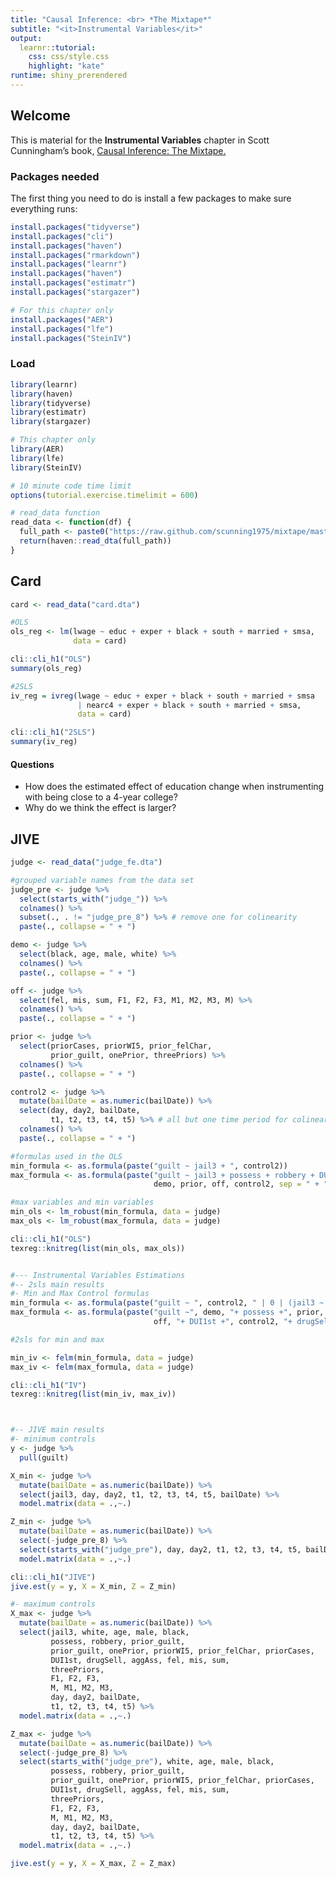 ```yaml
---
title: "Causal Inference: <br> *The Mixtape*"
subtitle: "<it>Instrumental Variables</it>"
output: 
  learnr::tutorial:
    css: css/style.css
    highlight: "kate"
runtime: shiny_prerendered
---
```


## Welcome

This is material for the **Instrumental Variables** chapter in Scott Cunningham's book, [Causal Inference: The Mixtape.](https://mixtape.scunning.com/)

### Packages needed

The first thing you need to do is install a few packages to make sure everything runs:

```r
install.packages("tidyverse")
install.packages("cli")
install.packages("haven")
install.packages("rmarkdown")
install.packages("learnr")
install.packages("haven")
install.packages("estimatr")
install.packages("stargazer")

# For this chapter only
install.packages("AER")
install.packages("lfe")
install.packages("SteinIV")
```

### Load 

```r
library(learnr)
library(haven)
library(tidyverse)
library(estimatr)
library(stargazer)

# This chapter only
library(AER)
library(lfe)
library(SteinIV)

# 10 minute code time limit
options(tutorial.exercise.timelimit = 600)

# read_data function
read_data <- function(df) {
  full_path <- paste0("https://raw.github.com/scunning1975/mixtape/master/", df)
  return(haven::read_dta(full_path))
}
```

## Card

```r

card <- read_data("card.dta")

#OLS
ols_reg <- lm(lwage ~ educ + exper + black + south + married + smsa, 
              data = card)

cli::cli_h1("OLS")
summary(ols_reg)

#2SLS
iv_reg = ivreg(lwage ~ educ + exper + black + south + married + smsa 
               | nearc4 + exper + black + south + married + smsa, 
               data = card)

cli::cli_h1("2SLS")
summary(iv_reg)


```


#### Questions
- How does the estimated effect of education change when instrumenting with being close to a 4-year college?
- Why do we think the effect is larger?




## JIVE 

```r


judge <- read_data("judge_fe.dta")

#grouped variable names from the data set
judge_pre <- judge %>% 
  select(starts_with("judge_")) %>% 
  colnames() %>% 
  subset(., . != "judge_pre_8") %>% # remove one for colinearity
  paste(., collapse = " + ")

demo <- judge %>% 
  select(black, age, male, white) %>% 
  colnames() %>% 
  paste(., collapse = " + ")

off <- judge %>% 
  select(fel, mis, sum, F1, F2, F3, M1, M2, M3, M) %>% 
  colnames() %>% 
  paste(., collapse = " + ")

prior <- judge %>% 
  select(priorCases, priorWI5, prior_felChar, 
         prior_guilt, onePrior, threePriors) %>% 
  colnames() %>% 
  paste(., collapse = " + ")

control2 <- judge %>%
  mutate(bailDate = as.numeric(bailDate)) %>% 
  select(day, day2, bailDate, 
         t1, t2, t3, t4, t5) %>% # all but one time period for colinearity
  colnames() %>% 
  paste(., collapse = " + ")

#formulas used in the OLS
min_formula <- as.formula(paste("guilt ~ jail3 + ", control2))
max_formula <- as.formula(paste("guilt ~ jail3 + possess + robbery + DUI1st + drugSell + aggAss",
                                demo, prior, off, control2, sep = " + "))

#max variables and min variables
min_ols <- lm_robust(min_formula, data = judge)
max_ols <- lm_robust(max_formula, data = judge)

cli::cli_h1("OLS")
texreg::knitreg(list(min_ols, max_ols))


#--- Instrumental Variables Estimations
#-- 2sls main results
#- Min and Max Control formulas
min_formula <- as.formula(paste("guilt ~ ", control2, " | 0 | (jail3 ~ 0 +", judge_pre, ")"))
max_formula <- as.formula(paste("guilt ~", demo, "+ possess +", prior, "+ robbery +", 
                                off, "+ DUI1st +", control2, "+ drugSell + aggAss | 0 | (jail3 ~ 0 +", judge_pre, ")"))

#2sls for min and max

min_iv <- felm(min_formula, data = judge)
max_iv <- felm(max_formula, data = judge)

cli::cli_h1("IV")
texreg::knitreg(list(min_iv, max_iv))



#-- JIVE main results
#- minimum controls
y <- judge %>%
  pull(guilt)

X_min <- judge %>%
  mutate(bailDate = as.numeric(bailDate)) %>%
  select(jail3, day, day2, t1, t2, t3, t4, t5, bailDate) %>%
  model.matrix(data = .,~.)

Z_min <- judge %>%
  mutate(bailDate = as.numeric(bailDate)) %>%
  select(-judge_pre_8) %>%
  select(starts_with("judge_pre"), day, day2, t1, t2, t3, t4, t5, bailDate) %>%
  model.matrix(data = .,~.)

cli::cli_h1("JIVE")
jive.est(y = y, X = X_min, Z = Z_min)

#- maximum controls
X_max <- judge %>%
  mutate(bailDate = as.numeric(bailDate)) %>%
  select(jail3, white, age, male, black,
         possess, robbery, prior_guilt,
         prior_guilt, onePrior, priorWI5, prior_felChar, priorCases,
         DUI1st, drugSell, aggAss, fel, mis, sum,
         threePriors,
         F1, F2, F3,
         M, M1, M2, M3,
         day, day2, bailDate, 
         t1, t2, t3, t4, t5) %>%
  model.matrix(data = .,~.)

Z_max <- judge %>%
  mutate(bailDate = as.numeric(bailDate)) %>%
  select(-judge_pre_8) %>%
  select(starts_with("judge_pre"), white, age, male, black,
         possess, robbery, prior_guilt,
         prior_guilt, onePrior, priorWI5, prior_felChar, priorCases,
         DUI1st, drugSell, aggAss, fel, mis, sum,
         threePriors,
         F1, F2, F3,
         M, M1, M2, M3,
         day, day2, bailDate, 
         t1, t2, t3, t4, t5) %>%
  model.matrix(data = .,~.)

jive.est(y = y, X = X_max, Z = Z_max)

```



